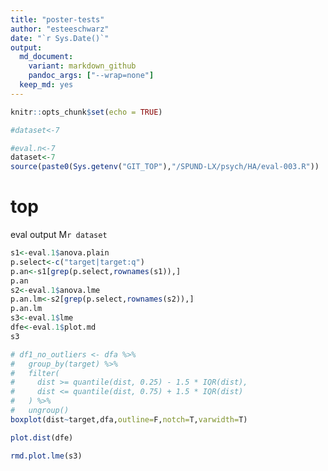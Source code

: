 ```yaml
---
title: "poster-tests"
author: "esteeschwarz"
date: "`r Sys.Date()`"
output: 
  md_document:
    variant: markdown_github
    pandoc_args: ["--wrap=none"]
  keep_md: yes
---
```


```r
knitr::opts_chunk$set(echo = TRUE)
```

```r
#dataset<-7
```

```r
#eval.n<-7
dataset<-7
source(paste0(Sys.getenv("GIT_TOP"),"/SPUND-LX/psych/HA/eval-003.R"))
```

# top
eval output M`r dataset`
```r
s1<-eval.1$anova.plain
p.select<-c("target|target:q")
p.an<-s1[grep(p.select,rownames(s1)),]
p.an
s2<-eval.1$anova.lme
p.an.lm<-s2[grep(p.select,rownames(s2)),]
p.an.lm
s3<-eval.1$lme
dfe<-eval.1$plot.md
s3
```

```r
# df1_no_outliers <- dfa %>%
#   group_by(target) %>%
#   filter(
#     dist >= quantile(dist, 0.25) - 1.5 * IQR(dist),
#     dist <= quantile(dist, 0.75) + 1.5 * IQR(dist)
#   ) %>%
#   ungroup()
boxplot(dist~target,dfa,outline=F,notch=T,varwidth=T)

```

```r
plot.dist(dfe)
```

```r
rmd.plot.lme(s3)
```



